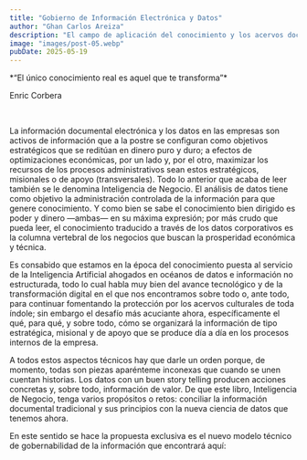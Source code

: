 ```yaml
---
title: "Gobierno de Información Electrónica y Datos"
author: "Ghan Carlos Areiza"
description: "El campo de aplicación del conocimiento y los acervos documentales"
image: "images/post-05.webp"
pubDate: 2025-05-19
---
```



<div style={{ textAlign: 'right' }}>
  *“El único conocimiento real es aquel que te transforma”*

  Enric Corbera
</div>
<br />

La información documental electrónica y los datos en las empresas son activos de información que a la postre se configuran como objetivos estratégicos que se reditúan en dinero puro y duro; a efectos de optimizaciones económicas, por un lado y, por el otro, maximizar los recursos de los procesos administrativos sean estos estratégicos, misionales o de apoyo (transversales). Todo lo anterior que acaba de leer también se le denomina Inteligencia de Negocio. El análisis de datos tiene como objetivo la administración controlada de la información para que genere conocimiento. Y como bien se sabe el conocimiento bien dirigido es poder y dinero —ambas— en su máxima expresión; por más crudo que pueda leer, el conocimiento traducido a través de los datos corporativos es la columna vertebral de los negocios que buscan la prosperidad económica y técnica.
<br />

Es consabido que estamos en la época del conocimiento puesta al servicio de la Inteligencia Artificial ahogados en océanos de datos e información no estructurada, todo lo cual habla muy bien del avance tecnológico y de la transformación digital en el que nos encontramos sobre todo o, ante todo, para continuar fomentando la protección por los acervos culturales de toda índole; sin embargo el desafío más acuciante ahora, específicamente el qué, para qué, y sobre todo, cómo se organizará la información de tipo estratégica, misional y de apoyo que se produce día a día en los procesos internos de la empresa.
<br />

A todos estos aspectos técnicos hay que darle un orden porque, de momento, todas son piezas aparénteme inconexas que cuando se unen cuentan historias. Los datos con un buen story telling producen acciones concretas y, sobre todo, información de valor. De que este libro, Inteligencia de Negocio, tenga varios propósitos o retos: conciliar la información documental tradicional y sus principios con la nueva ciencia de datos que tenemos ahora.
<br />

En este sentido se hace la propuesta exclusiva es el nuevo modelo técnico de gobernabilidad de la información que encontrará aquí:
<br />

<ContentImage
  src="/src/assets/post-01-1.webp"
  alt="Imagen diagrama nueva propuesta de modelo técnico de gobernabilidad de la información"
  width={809}
  height={334}
/>